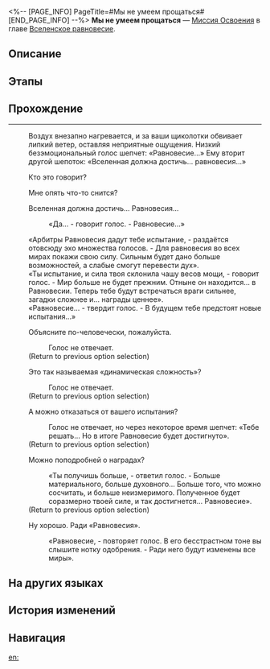 <%-- [PAGE_INFO]
PageTitle=#Мы не умеем прощаться#
[END_PAGE_INFO] --%>
{{Дополнить|Диалоги.}}
{{Миссия Инфобокс
|id              = 4020107
|Название        = 
|Изображение     = Миссия Мы не умеем прощаться.png
|Тип             = Миссия Освоения
|Событие         = 
|Глава           = Вселенское равновесие
|Условия         = Завершена [[Миссия Освоения]] «[[Гнить или гореть]]»
|Персонажи       = Первопроходец
|СтартЛокация    = [[Ярило-VI]] — [[Камнеград]]
|Мир             = Ярило-VI
|Предыдущая      = Гнить или гореть
|Следующая       = 
|Награды         = 
}}
'''Мы не умеем прощаться''' — [[Миссия Освоения]] в главе [[Вселенское равновесие]].

==Описание==
{{Описание|<!--официальное описание из Перекрёстка судеб-->}}

==Этапы==


==Прохождение==
{{Дополнить}}
----
:Воздух внезапно нагревается, и за ваши щиколотки обвивает липкий ветер, оставляя неприятные ощущения. Низкий безэмоциональный голос шепчет: «Равновесие...» Ему вторит другой шепоток: «Вселенная должна достичь... равновесия...»
:{{Диалог|Стрелка}} Кто это говорит?
:{{Диалог|Стрелка}} Мне опять что-то снится?
:{{Диалог|Стрелка}} Вселенная должна достичь... Равновесия...
::«Да... - говорит голос. - Равновесие...»
:«Арбитры Равновесия дадут тебе испытание, - раздаётся отовсюду эхо множества голосов. - Для равновесия во всех мирах покажи свою силу. Сильным будет дано больше возможностей, а слабые смогут перевести дух».
:«Ты {{MC|ж=выдержала|м=выдержал}} испытание, и сила твоя склонила чашу весов мощи, - говорит голос. - Мир больше не будет прежним. Отныне он находится... в Равновесии. Теперь тебе будут встречаться враги сильнее, загадки сложнее и... награды ценнее».
:«Равновесие... - твердит голос. - В будущем тебе предстоят новые испытания...»
:{{Диалог|Разговор}} Объясните по-человечески, пожалуйста.
::Голос не отвечает.
:;(Return to previous option selection)
:{{Диалог|Разговор}} Это так называемая «динамическая сложность»?
::Голос не отвечает.
:;(Return to previous option selection)
:{{Диалог|Разговор}} А можно отказаться от вашего испытания?
::Голос не отвечает, но через некоторое время шепчет: «Тебе решать... Но в итоге Равновесие будет достигнуто».
:;(Return to previous option selection)
:{{Диалог|Разговор}} Можно поподробней о наградах?
::«Ты получишь больше, - ответил голос. - Больше материального, больше духовного... Больше того, что можно сосчитать, и больше неизмеримого. Полученное будет соразмерно твоей силе, и так достигнется... Равновесие».
:;(Return to previous option selection)
:{{Диалог|Стрелка}} Ну хорошо. Ради «Равновесия».
::«Равновесие, - повторяет голос. В его бесстрастном тоне вы слышите нотку одобрения. - Ради него будут изменены все миры».
{{Диалог Конец}}

==На других языках==
{{На других языках
|en   = Not Good With Farewells
|zhs  = 我们不擅长告别
|zht  = 我們不擅長告別
|ja   = 別れを告げるのは苦手
|ko   = 익숙지 않은 작별
|es   = Las despedidas no son lo mío
|fr   = Pas doué pour les adieux
|ru   = Мы не умеем прощаться
|th   = เราไม่สันทัดเรื่องการบอกลา
|vi   = Chúng Tôi Không Giỏi Từ Biệt
|de   = Nicht gut bei Verabschiedungen
|id   = Kita Tidak Ahli dalam Perpisahan
|pt   = Despedidas Não São Meu Forte
}}

==История изменений==
{{История изменений|3.5}}

==Навигация==
{{Миссия Освоения Навбокс|Глава }}

[[en:]]

